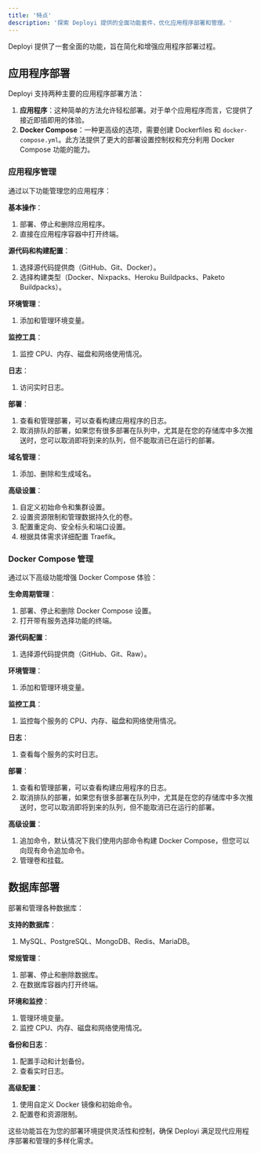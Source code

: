 ```yaml
---
title: '特点'
description: '探索 Deployi 提供的全面功能套件，优化应用程序部署和管理。'
---
```


Deployi 提供了一套全面的功能，旨在简化和增强应用程序部署过程。

## 应用程序部署

Deployi 支持两种主要的应用程序部署方法：

1. **应用程序**：这种简单的方法允许轻松部署。对于单个应用程序而言，它提供了接近即插即用的体验。
2. **Docker Compose**：一种更高级的选项，需要创建 Dockerfiles 和 `docker-compose.yml`。此方法提供了更大的部署设置控制权和充分利用 Docker Compose 功能的能力。

### 应用程序管理

通过以下功能管理您的应用程序：

**基本操作**：
  1. 部署、停止和删除应用程序。
  2. 直接在应用程序容器中打开终端。

**源代码和构建配置**：
  1. 选择源代码提供商（GitHub、Git、Docker）。
  2. 选择构建类型（Docker、Nixpacks、Heroku Buildpacks、Paketo Buildpacks）。

**环境管理**：
  1. 添加和管理环境变量。

**监控工具**：
  1. 监控 CPU、内存、磁盘和网络使用情况。

**日志**：
  1. 访问实时日志。

**部署**：
  1. 查看和管理部署，可以查看构建应用程序的日志。
  2. 取消排队的部署，如果您有很多部署在队列中，尤其是在您的存储库中多次推送时，您可以取消即将到来的队列，但不能取消已在运行的部署。

**域名管理**：
  1. 添加、删除和生成域名。

**高级设置**：
  1. 自定义初始命令和集群设置。
  2. 设置资源限制和管理数据持久化的卷。
  3. 配置重定向、安全标头和端口设置。
  4. 根据具体需求详细配置 Traefik。

### Docker Compose 管理

通过以下高级功能增强 Docker Compose 体验：

**生命周期管理**：
  1. 部署、停止和删除 Docker Compose 设置。
  2. 打开带有服务选择功能的终端。

**源代码配置**：
  1. 选择源代码提供商（GitHub、Git、Raw）。

**环境管理**：
  1. 添加和管理环境变量。

**监控工具**：
  1. 监控每个服务的 CPU、内存、磁盘和网络使用情况。

**日志**：
  1. 查看每个服务的实时日志。

**部署**：
  1. 查看和管理部署，可以查看构建应用程序的日志。
  2. 取消排队的部署，如果您有很多部署在队列中，尤其是在您的存储库中多次推送时，您可以取消即将到来的队列，但不能取消已在运行的部署。

**高级设置**：
  1. 追加命令，默认情况下我们使用内部命令构建 Docker Compose，但您可以向现有命令追加命令。
  2. 管理卷和挂载。

## 数据库部署

部署和管理各种数据库：

**支持的数据库**：
  1. MySQL、PostgreSQL、MongoDB、Redis、MariaDB。

**常规管理**：
  1. 部署、停止和删除数据库。
  2. 在数据库容器内打开终端。

**环境和监控**：
  1. 管理环境变量。
  2. 监控 CPU、内存、磁盘和网络使用情况。

**备份和日志**：
  1. 配置手动和计划备份。
  2. 查看实时日志。

**高级配置**：
  1. 使用自定义 Docker 镜像和初始命令。
  2. 配置卷和资源限制。

这些功能旨在为您的部署环境提供灵活性和控制，确保 Deployi 满足现代应用程序部署和管理的多样化需求。
